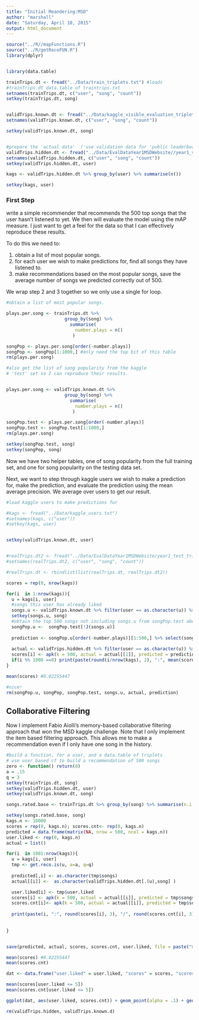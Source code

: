 ```yaml
---
title: "Initial Meandering:MSD"
author: "marshall"
date: "Saturday, April 18, 2015"
output: html_document
---
```



```r
source("../R//mapFunctions.R")
source("../R/getRecoFUN.R")
library(dplyr)


library(data.table)

trainTrips.dt <- fread("../Data/train_triplets.txt") #loads 
#trainTrips.dt data.table of traintrips.txt
setnames(trainTrips.dt, c("user", "song", "count"))
setkey(trainTrips.dt, song)


validTrips.known.dt <- fread("../Data/kaggle_visible_evaluation_triplets.txt")#fread("../Data/EvalDataYear1MSDWebsite/year1_valid_triplets_visible.txt") #
setnames(validTrips.known.dt, c("user", "song", "count"))

setkey(validTrips.known.dt, song)


#prepare the 'actual data'  ('use validation data for 'public leaderboard')
validTrips.hidden.dt <- fread("../Data/EvalDataYear1MSDWebsite//year1_valid_triplets_hidden.txt")
setnames(validTrips.hidden.dt, c("user", "song", "count"))
setkey(validTrips.hidden.dt, user)

kags <- validTrips.hidden.dt %>% group_by(user) %>% summarise(n())

setkey(kags, user)
```

### First Step
write a simple recommender that recommends the 500 top songs that the user hasn't listened to yet. We then will evaluate the model using the mAP measure. I just want to get a feel for the data so that I can effectively reproduce these results. 

To do this we need to: 

1. obtain a list of most popular songs. 
2. for each user we wish to make predictions for, find all songs they have listened to. 
3. make recommendations based on the most popular songs, save the average number of songs we predicted correctly out of 500. 

We wrap step 2 and 3 together so we only use a single for loop. 

```r
#obtain a list of most popular songs. 

plays.per.song <- trainTrips.dt %>%
                      group_by(song) %>%
                        summarise(
                          number.plays = n()
                         )

songPop <- plays.per.song[order(-number.plays)]
songPop <- songPop[1:1000,] #only need the top bit of this table
rm(plays.per.song)

#also get the list of song popularity from the kaggle
# 'test' set so I can reproduce their results. 


plays.per.song <- validTrips.known.dt %>%
                      group_by(song) %>%
                        summarise(
                          number.plays = n()
                         )

songPop.test <- plays.per.song[order(-number.plays)]
songPop.test <- songPop.test[1:1000,]
rm(plays.per.song)

setkey(songPop.test, song)
setkey(songPop, song)
```

Now we have two helper tables, one of song popularity from the full training set, and one for song popularity on the testing data set. 

Next, we want to step through kaggle users we wish to make a prediction for, make the prediction, and evaluate the prediction using the mean average precision. We average over users to get our result. 

```r

#load kaggle users to make predictions for 

#kags <- fread("../Data/kaggle_users.txt")
#setnames(kags, c("user"))
#setkey(kags, user)


setkey(validTrips.known.dt, user)


#realTrips.dt2 <- fread("../Data/EvalDataYear1MSDWebsite/year1_test_triplets_hidden.txt")
#setnames(realTrips.dt2, c("user", "song", "count"))

#realTrips.dt <- rbindlist(list(realTrips.dt, realTrips.dt2))

scores = rep(0, nrow(kags))

for(i  in 1:nrow(kags)){
  u = kags[i, user]
  #songs this user has already liked
  songs.u <- validTrips.known.dt %>% filter(user == as.character(u)) %>% select(song)
  setkey(songs.u, song)
  #obtain the top 500 songs not including songs.u from songPop.test above
  songPop.u <-  songPop.test[!J(songs.u)]
  
  prediction <- songPop.u[order(-number.plays)][1:500,] %>% select(song)
  
  actual <- validTrips.hidden.dt %>% filter(user == as.character(u)) %>% select(song)
  scores[i] <- apk(k = 500, actual = actual[[1]], predicted = prediction[[1]])
  if(i %% 1000 ==0) print(paste(round(i/nrow(kags), 2), ":", mean(scores[1:i])))
}

mean(scores) #0.02255447

#nice!
rm(songPop.u, songPop, songPop.test, songs.u, actual, prediction)
```

## Collaborative Filtering

Now I implement Fabio Aiolli's memory-based collaborative filtering approach
that won the MSD kaggle challenge. Note that I only implement the item based
filtering approach. This allows me to make a recommendation even if I only have 
one song in the history.  


```r
#build a function, for a user, and a data.table of triplets
# use user based cf to build a recommendation of 500 songs
zero <- function() return(0)
a = .15
q = 3
setkey(trainTrips.dt, song)
setkey(validTrips.hidden.dt, user)
setkey(validTrips.known.dt, song)

songs.rated.base <- trainTrips.dt %>% group_by(song) %>% summarise(n.i.song = n(), score =zero(), score.cnt = zero())

setkey(songs.rated.base, song)
kags.n <- 10000
scores = rep(0, kags.n); scores.cnt<- rep(0, kags.n)
predicted = data.frame(matrix(NA, nrow = 500, ncol = kags.n))
user.liked <- rep(0, kags.n)
actual = list()

for(i  in 1001:nrow(kags)){
  u = kags[i, user]
  tmp <- get.reco.is(u, a=a, q=q)
  
  predicted[,i] <- as.character(tmp$songs)
  actual[[i]] <-  as.character(validTrips.hidden.dt[.(u),song] )

  user.liked[i] <- tmp$user.liked
  scores[i] <- apk(k = 500, actual = actual[[i]], predicted = tmp$songs)
  scores.cnt[i]<- apk(k = 500, actual = actual[[i]], predicted = tmp$songs.cnt)
 
  print(paste(i, ":", round(scores[i], 3), "/", round(scores.cnt[i], 3), ":" , round(mean(scores[1:i]), 3), "/", round(mean(scores.cnt[1:i]), 3)))
  
  
}


save(predicted, actual, scores, scores.cnt, user.liked, file = paste("mytestpreds_", i, ".Rdata", sep = ""))

mean(scores) #0.02255447
mean(scores.cnt)

dat <- data.frame("user.liked" = user.liked, "scores" = scores, "scores.cnt" = scores.cnt)

mean(scores[user.liked <= 5])
mean(scores.cnt[user.liked <= 5])

ggplot(dat, aes(user.liked, scores.cnt)) + geom_point(alpha = .1) + geom_smooth()

rm(validTrips.hidden, validTrips.known.d)

```